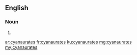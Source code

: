 ==English==

===Noun===
{{head|en|noun plural form}}

# {{plural of|cyanaurate|lang=en}}

[[ar:cyanaurates]]
[[fr:cyanaurates]]
[[ku:cyanaurates]]
[[mg:cyanaurates]]
[[my:cyanaurates]]